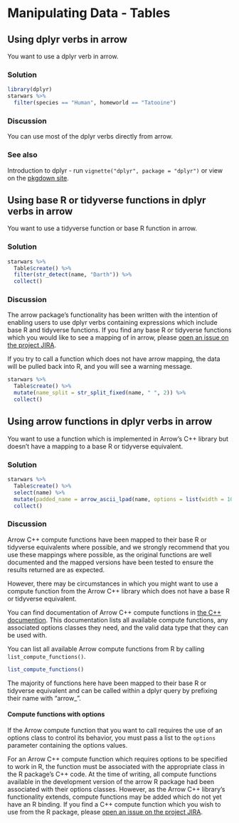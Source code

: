 # Manipulating Data - Tables

<!-- 

Add some content here on:

* lazy evaluation and a really high level overview of how combining dplyr verbs in arrow generate a load of expressions etc to be evaluated later
* something about datasets - i.e. running dplyr chains against multi-file datasets <3

-->

## Using dplyr verbs in arrow

You want to use a dplyr verb in arrow.

### Solution

```r
library(dplyr)
starwars %>%
  filter(species == "Human", homeworld == "Tatooine")
```
### Discussion

You can use most of the dplyr verbs directly from arrow.  

### See also

Introduction to dplyr - run `vignette("dplyr", package = "dplyr")` or view on the [pkgdown site](https://dplyr.tidyverse.org/articles/dplyr.html).

## Using base R or tidyverse functions in dplyr verbs in arrow

You want to use a tidyverse function or base R function in arrow.

### Solution

```r
starwars %>%
  Table$create() %>%
  filter(str_detect(name, "Darth")) %>%
  collect()
```

### Discussion

The arrow package's functionality has been written with the intention of 
enabling users to use dplyr verbs containing expressions which include base R 
and tidyverse functions.  If you find any base R or tidyverse functions which 
you would like to see a mapping of in arrow, please [open an issue
on the project JIRA](https://issues.apache.org/jira/projects/ARROW/issues).

If you try to call a function which does not have arrow mapping, the data will 
be pulled back into R, and you will see a warning message.


```r
starwars %>%
  Table$create() %>%
  mutate(name_split = str_split_fixed(name, " ", 2)) %>%
  collect()
```

## Using arrow functions in dplyr verbs in arrow

You want to use a function which is implemented in Arrow's C++ library but 
doesn't have a mapping to a base R or tidyverse equivalent.

### Solution

```r
starwars %>%
  Table$create() %>%
  select(name) %>%
  mutate(padded_name = arrow_ascii_lpad(name, options = list(width = 10, padding = "*"))) %>%
  collect()
```

### Discussion

Arrow C++ compute functions have been mapped to their 
base R or tidyverse equivalents where possible, and we strongly recommend that you use 
these mappings where possible, as the original functions are well documented
and the mapped versions have been tested to ensure the results returned are as 
expected.

However, there may be circumstances in which you might want to use a compute 
function from the Arrow C++ library which does not have a base R or tidyverse 
equivalent.  

You can find documentation of Arrow C++ compute functions in 
[the C++ documention](https://arrow.apache.org/docs/cpp/compute.html#available-functions).
This documentation lists all available compute functions, any associated options classes 
they need, and the valid data type that they can be used with.

You can list all available Arrow compute functions from R by calling 
`list_compute_functions()`.

```r
list_compute_functions()
```

The majority of functions here have been mapped to
their base R or tidyverse equivalent and can be called within a dplyr query by
prefixing their name with "arrow_".  

#### Compute functions with options

If the Arrow compute function that you want to call requires the use of an options
class to control its behavior, you must pass a list to the `options` parameter 
containing the options values.

For an Arrow C++ compute function which requires options to be specified to work
in R, the function must be associated with the appropriate class in the R 
package's C++ code.  At the time of writing, all compute functions available in
the development version of the arrow R package had been associated with their options
classes.  However, as the Arrow C++ library's functionality extends, compute 
functions may be added which do not yet have an R binding.  If you find a C++ 
compute function which you wish to use from the R package, please [open an issue
on the project JIRA](https://issues.apache.org/jira/projects/ARROW/issues).